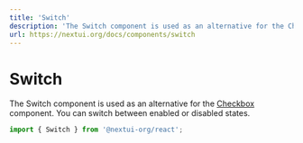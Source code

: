 ```yaml
---
title: 'Switch'
description: 'The Switch component is used as an alternative for the Checkbox component. You can switch between enabled or disabled states.'
url: https://nextui.org/docs/components/switch
---
```


# Switch

The Switch component is used as an alternative for the [Checkbox](https://nextui.org/docs/components/checkbox)
component. You can switch between enabled or disabled states.

```jsx
import { Switch } from '@nextui-org/react';
```